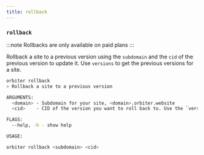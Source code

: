 ```yaml
---
title: rollback
---
```


### `rollback`

:::note
Rollbacks are only available on paid plans
:::

Rollback a site to a previous version using the `subdomain` and the `cid` of the previous version to update it. Use `versions` to get the previous versions for a site.

```bash [terminal]
orbiter rollback
> Rollback a site to a previous version

ARGUMENTS:
  <domain> - Subdomain for your site, <domain>.orbiter.website
  <cid>    - CID of the version you want to roll back to. Use the `versions` command to fetch this information

FLAGS:
  --help, -h - show help

USAGE:

orbiter rollback <subdomain> <cid>
```
